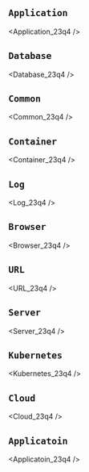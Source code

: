 

## `Application`


<Application_23q4 />

## `Database`


<Database_23q4 />

## `Common`


<Common_23q4 />

## `Container`


<Container_23q4 />

## `Log`


<Log_23q4 />

## `Browser`


<Browser_23q4 />

## `URL`


<URL_23q4 />

## `Server`


<Server_23q4 />

## `Kubernetes`


<Kubernetes_23q4 />

## `Cloud`


<Cloud_23q4 />

## `Applicatoin`


<Applicatoin_23q4 />

